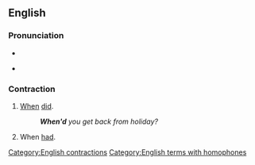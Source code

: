 ==English==

===Pronunciation===
* {{IPA|/wɛnd/|lang=en}}

* {{homophones|lang=en|wend}}

===Contraction===
{{head|en}}

# [[when|When]] [[did]].
#: '''''When'd''' you get back from holiday?''
# When [[had]].

[[Category:English contractions]]
[[Category:English terms with homophones]]